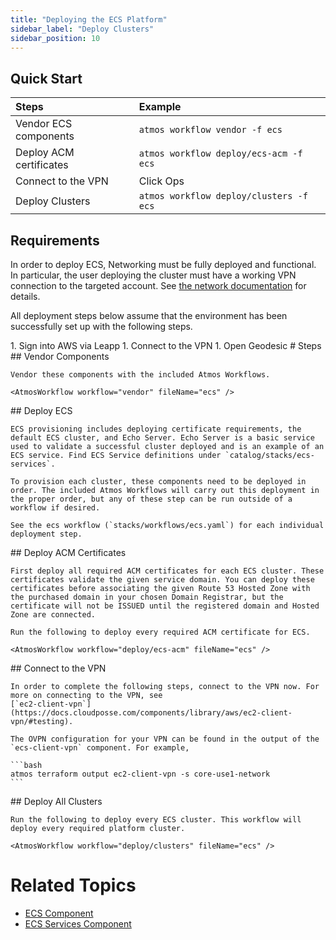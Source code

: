 ```yaml
---
title: "Deploying the ECS Platform"
sidebar_label: "Deploy Clusters"
sidebar_position: 10
---
```


## Quick Start

| Steps                   | Example                                 |
| :---------------------- | :-------------------------------------- |
| Vendor ECS components   | `atmos workflow vendor -f ecs`          |
| Deploy ACM certificates | `atmos workflow deploy/ecs-acm -f ecs`  |
| Connect to the VPN      | Click Ops                               |
| Deploy Clusters         | `atmos workflow deploy/clusters -f ecs` |

## Requirements

In order to deploy ECS, Networking must be fully deployed and functional. In particular, the user deploying the cluster must have a working VPN connection to the targeted account. See [the network documentation](/layers/network/) for details.

All deployment steps below assume that the environment has been successfully set up with the following steps.

<Steps>
  1. Sign into AWS via Leapp
  1. Connect to the VPN
  1. Open Geodesic
</Steps>

<Steps>
  # Steps

  <Step>
    ## <StepNumber/> Vendor Components

    Vendor these components with the included Atmos Workflows.

    <AtmosWorkflow workflow="vendor" fileName="ecs" />

  </Step>

  <Step>
    ## <StepNumber/> Deploy ECS

    ECS provisioning includes deploying certificate requirements, the default ECS cluster, and Echo Server. Echo Server is a basic service used to validate a successful cluster deployed and is an example of an ECS service. Find ECS Service definitions under `catalog/stacks/ecs-services`.

    To provision each cluster, these components need to be deployed in order. The included Atmos Workflows will carry out this deployment in the proper order, but any of these step can be run outside of a workflow if desired.

    See the ecs workflow (`stacks/workflows/ecs.yaml`) for each individual deployment step.
  </Step>

  <Step>
    ## <StepNumber/> Deploy ACM Certificates

    First deploy all required ACM certificates for each ECS cluster. These certificates validate the given service domain. You can deploy these certificates before associating the given Route 53 Hosted Zone with the purchased domain in your chosen Domain Registrar, but the certificate will not be ISSUED until the registered domain and Hosted Zone are connected.

    Run the following to deploy every required ACM certificate for ECS.

    <AtmosWorkflow workflow="deploy/ecs-acm" fileName="ecs" />

  </Step>

  <Step>
    ## <StepNumber/> Connect to the VPN

    In order to complete the following steps, connect to the VPN now. For more on connecting to the VPN, see
    [`ec2-client-vpn`](https://docs.cloudposse.com/components/library/aws/ec2-client-vpn/#testing).

    The OVPN configuration for your VPN can be found in the output of the `ecs-client-vpn` component. For example,

    ```bash
    atmos terraform output ec2-client-vpn -s core-use1-network
    ```

  </Step>

  <Step>
    ## <StepNumber/> Deploy All Clusters

    Run the following to deploy every ECS cluster. This workflow will deploy every required platform cluster.

    <AtmosWorkflow workflow="deploy/clusters" fileName="ecs" />

  </Step>
</Steps>

# Related Topics

- [ECS Component](/components/library/aws/ecs/)
- [ECS Services Component](/components/library/aws/ecs-service/)
